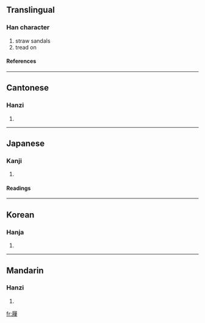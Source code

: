 {{see|屦}}

==Translingual==
===Han character===
{{Han char|rn=44|rad=尸|as=14|sn=17|four=7724<sub>7</sub>|canj=尸竹人女 (SHOV)}}
# straw sandals
# tread on
====References====
{{Han ref|kx=0304.010|dkj=07811|dj=0602.090|hdz=20981.090|uh=5C68|ud=23656|bh=C0AB|bd=49323}}
----
==Cantonese==
===Hanzi===
{{yue-hanzi|jyut=|y=geui3}}
# {{defn|Cantonese}}
----
==Japanese==
===Kanji===
{{ja-kanji|grade=|rs=尸14}}
# {{defn|Japanese}} 
====Readings====
{{ja-readings|on=[[く]] (ku)|kun=[[くつ]] (kutsu)}}
----
==Korean==
===Hanja===
{{ko-hanja|hangeul=구|rv=gu|mr=ku}}
# {{defn|Korean}}
----
==Mandarin==
===Hanzi===
{{cmn-hanzi|sim=屦|pin=[[jù]] ([[ju4]])|wg=chü<sup>4</sup>}}
# {{defn|Mandarin}}

[[fr:屨]]